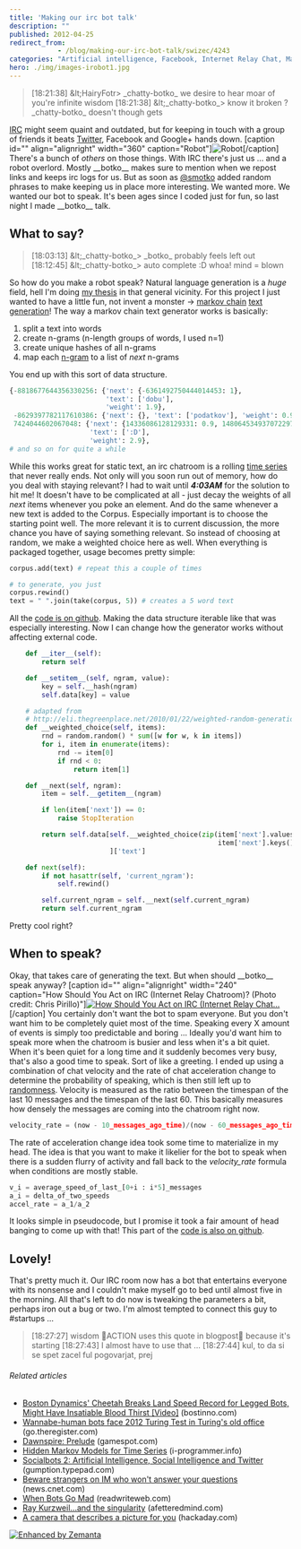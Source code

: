 ```yaml
---
title: 'Making our irc bot talk'
description: ""
published: 2012-04-25
redirect_from: 
            - /blog/making-our-irc-bot-talk/swizec/4243
categories: "Artificial intelligence, Facebook, Internet Relay Chat, Markov chain, Time series, Twitter, Uncategorized"
hero: ./img/images-irobot1.jpg
---
```


> \[18:21:38] &amp;lt;HairyFotr> \_chatty-botko\_ we desire to hear moar of you're infinite wisdom \[18:21:38] &amp;lt;\_chatty-botko\_> know it broken ? \_chatty-botko\_ doesn't though gets

[IRC](http://en.wikipedia.org/wiki/Internet_Relay_Chat "Internet Relay Chat") might seem quaint and outdated, but for keeping in touch with a group of friends it beats [Twitter](http://twitter.com "Twitter"), Facebook and Google+ hands down. \[caption id="" align="alignright" width="360" caption="Robot"]![Robot](./img/images-irobot1.jpg "Robot")\[/caption] There's a bunch of _others_ on those things. With IRC there's just us ... and a robot overlord. Mostly \_\_botko\__ makes sure to mention when we repost links and keeps irc logs for us. But as soon as [@smotko](https://twitter.com/#!/smotko) added random phrases to make keeping us in place more interesting. We wanted more. We wanted our bot to speak. It's been ages since I coded just for fun, so last night I made _\_botko\_\_ talk.

## What to say?

> \[18:03:13] &amp;lt;\_chatty-botko\_> \_botko\_ probably feels left out \[18:12:45] &amp;lt;\_chatty-botko\_> auto complete :D whoa! mind = blown

So how do you make a robot speak? Natural language generation is a _huge_ field, hell I'm doing [my thesis](http://swizec.github.com/Le-Thesis/) in that general vicinity. For this project I just wanted to have a little fun, not invent a monster -> [markov chain](http://en.wikipedia.org/wiki/Markov_chain "Markov chain") [text generation](http://en.wikipedia.org/wiki/Natural_language_generation "Natural language generation")! The way a markov chain text generator works is basically:

1.  split a text into words
2.  create n-grams (n-length groups of words, I used n=1)
3.  create unique hashes of all n-grams
4.  map each [n-gram](http://en.wikipedia.org/wiki/N-gram "N-gram") to a list of _next_ n-grams

You end up with this sort of data structure.

```python
{-8818677644356330256: {'next': {-6361492750444014453: 1},
                        'text': ['dobu'],
                        'weight': 1.9},
 -8629397782117610386: {'next': {}, 'text': ['podatkov'], 'weight': 0.9},
 7424044602067048: {'next': {14336086128129331: 0.9, 1480645349370722979: 1},
                    'text': [':D'],
                    'weight': 2.9},
# and so on for quite a while
```

While this works great for static text, an irc chatroom is a rolling [time series](http://en.wikipedia.org/wiki/Time_series "Time series") that never really ends. Not only will you soon run out of memory, how do you deal with staying relevant? I had to wait until _**4:03AM**_ for the solution to hit me! It doesn't have to be complicated at all - just decay the weights of all _next_ items whenever you poke an element. And do the same whenever a new text is added to the Corpus. Especially important is to choose the starting point well. The more relevant it is to current discussion, the more chance you have of saying something relevant. So instead of choosing at random, we make a weighted choice here as well. When everything is packaged together, usage becomes pretty simple:

```python
corpus.add(text) # repeat this a couple of times

# to generate, you just
corpus.rewind()
text = " ".join(take(corpus, 5)) # creates a 5 word text
```

All the [code is on github](https://github.com/Swizec/botko/blob/speaking/src/Corpus.py). Making the data structure iterable like that was especially interesting. Now I can change how the generator works without affecting external code.

```python
    def __iter__(self):
        return self

    def __setitem__(self, ngram, value):
        key = self.__hash(ngram)
        self.data[key] = value

    # adapted from
    # http://eli.thegreenplace.net/2010/01/22/weighted-random-generation-in-python/
    def __weighted_choice(self, items):
        rnd = random.random() * sum([w for w, k in items])
        for i, item in enumerate(items):
            rnd -= item[0]
            if rnd < 0:
                return item[1]

    def __next(self, ngram):
        item = self.__getitem__(ngram)

        if len(item['next']) == 0:
            raise StopIteration

        return self.data[self.__weighted_choice(zip(item['next'].values(),
                                                    item['next'].keys()))
                         ]['text']

    def next(self):
        if not hasattr(self, 'current_ngram'):
            self.rewind()

        self.current_ngram = self.__next(self.current_ngram)
        return self.current_ngram
```

Pretty cool right?

## When to speak?

Okay, that takes care of generating the text. But when should \_\_botko\_\_ speak anyway? \[caption id="" align="alignright" width="240" caption="How Should You Act on IRC (Internet Relay Chatroom)? (Photo credit: Chris Pirillo)"][![How Should You Act on IRC (Internet Relay Chat...](./img/3246-2866792711_027e60dd7e_m.jpg "How Should You Act on IRC (Internet Relay Chat...")](http://www.flickr.com/photos/49503157467@N01/2866792711)\[/caption] You certainly don't want the bot to spam everyone. But you don't want him to be completely quiet most of the time. Speaking every X amount of events is simply too predictable and boring ... Ideally you'd want him to speak more when the chatroom is busier and less when it's a bit quiet. When it's been quiet for a long time and it suddenly becomes very busy, that's also a good time to speak. Sort of like a greeting. I ended up using a combination of chat velocity and the rate of chat acceleration change to determine the probability of speaking, which is then still left up to [randomness](http://en.wikipedia.org/wiki/Randomness "Randomness"). Velocity is measured as the ratio between the timespan of the last 10 messages and the timespan of the last 60. This basically measures how densely the messages are coming into the chatroom right now.

```python
velocity_rate = (now - 10_messages_ago_time)/(now - 60_messages_ago_time)
```

The rate of acceleration change idea took some time to materialize in my head. The idea is that you want to make it likelier for the bot to speak when there is a sudden flurry of activity and fall back to the _velocity_rate_ formula when conditions are mostly stable.

```python
v_i = average_speed_of_last_[0+i : i*5]_messages
a_i = delta_of_two_speeds
accel_rate = a_1/a_2
```

It looks simple in pseudocode, but I promise it took a fair amount of head banging to come up with that! This part of the [code is also on github](https://github.com/Swizec/botko/blob/speaking/src/chitchat.py).

## Lovely!

That's pretty much it. Our IRC room now has a bot that entertains everyone with its nonsense and I couldn't make myself go to bed until almost five in the morning. All that's left to do now is tweaking the parameters a bit, perhaps iron out a bug or two. I'm almost tempted to connect this guy to #startups ...

> \[18:27:27] wisdom ACTION uses this quote in blogpost because it's starting \[18:27:43] I almost have to use that ... \[18:27:44] kul, to da si se spet zacel ful pogovarjat, prej

###### Related articles

-   [Boston Dynamics' Cheetah Breaks Land Speed Record for Legged Bots, Might Have Insatiable Blood Thirst \[Video\]](http://bostinno.com/2012/03/06/boston-dynamics-cheetah-breaks-land-speed-record-for-legged-bots-might-have-insatiable-blood-thirst-video/) (bostinno.com)
-   [Wannabe-human bots face 2012 Turing Test in Turing's old office](http://go.theregister.com/feed/www.theregister.co.uk/2012/04/25/turing_test_prize_bletchley_park/) (go.theregister.com)
-   [Dawnspire: Prelude](http://www.gamespot.com/dawnspire-prelude/reviews/dawnspire-prelude-review-6168979/) (gamespot.com)
-   [Hidden Markov Models for Time Series](http://www.i-programmer.info/bookreviews/65-mathematics/3696-hidden-markov-models-for-time-series.html) (i-programmer.info)
-   [Socialbots 2: Artificial Intelligence, Social Intelligence and Twitter](http://gumption.typepad.com/blog/2011/06/socialbots-2-artificial-intelligence-social-intelligence-and-twitter.html) (gumption.typepad.com)
-   [Beware strangers on IM who won't answer your questions](http://news.cnet.com/8301-27080_3-10452342-245.html?part=rss&subj=news&tag=2547-1_3-0-20) (news.cnet.com)
-   [When Bots Go Mad](http://www.readwriteweb.com/archives/when_bots_go_mad.php) (readwriteweb.com)
-   [Ray Kurzweil...and the singularity](http://afetteredmind.com/2012/04/25/ray-kurzweil-and-the-singularity/) (afetteredmind.com)
-   [A camera that describes a picture for you](http://hackaday.com/2012/04/25/a-camera-that-describes-a-picture-for-you/) (hackaday.com)

[![Enhanced by Zemanta](http://img.zemanta.com/zemified_e.png?x-id=dcc40786-643b-40dc-8f49-6c869a6c7a72)](http://www.zemanta.com/ "Enhanced by Zemanta")
